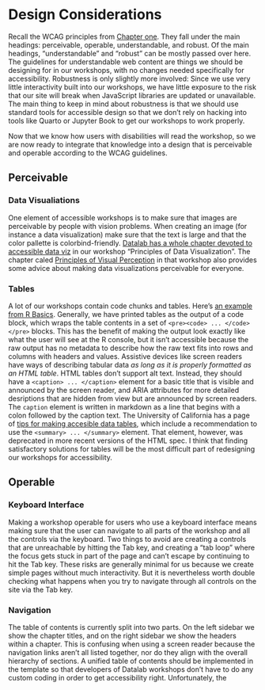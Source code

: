 # Design Considerations
Recall the WCAG principles from [Chapter one](https://ucdavisdatalab.github.io/workshop_accessibility/01_principles.html). They fall under the main headings: perceivable, operable, understandable, and robust. Of the main headings, "understandable" and "robust" can be mostly passed over here. The guidelines for understandable web content are things we should be designing for in our workshops, with no changes needed specifically for accessibility. Robustness is only slightly more involved: Since we use very little interactivity built into our workshops, we have little exposure to the risk that our site will break when JavaScript libraries are updated or unavailable. The main thing to keep in mind about robustness is that we should use standard tools for accessible design so that we don't rely on hacking into tools like Quarto or Jupyter Book to get our workshops to work properly.

Now that we know how users with disabilities will read the workshop, so we are now ready to integrate that knowledge into a design that is perceivable and operable according to the WCAG guidelines. 

## Perceivable

### Data Visualiations
One element of accessible workshops is to make sure that images are perceivable by people with vision problems. When creating an image (for instance a data visualization) make sure that the text is large and that the color pallette is colorbind-friendly. [Datalab has a whole chapter devoted to accessible data viz](https://ucdavisdatalab.github.io/workshop_data_viz_principles/accessible-data-visualizations.html) in our workshop "Principles of Data Visualization". The chapter caled [Principles of Visual Perception](https://ucdavisdatalab.github.io/workshop_data_viz_principles/principles-of-visual-perception.html) in that workshop also provides some advice about making data visualizations perceivable for everyone. 

### Tables{#section-tables}
A lot of our workshops contain code chunks and tables. Here's [an example from R Basics](https://ucdavisdatalab.github.io/workshop_r_basics/chapters/03_exploring-data.html#two-dimensional-indexing). Generally, we have printed tables as the output of a code block, which wraps the table contents in a set of `<pre><code> ... </code></pre>` blocks. This has the benefit of making the output look exactly like what the user will see at the R console, but it isn't accessible because the raw output has no metadata to describe how the raw text fits into rows and columns with headers and values. Assistive devices like screen readers have ways of describing tabular data *as long as it is properly formatted as an HTML table*. HTML tables don't support alt text. Instead, they should have a `<caption> ... </caption>` element for a basic title that is visible and announced by the screen reader, and ARIA attributes for more detailed desriptions that are hidden from view but are announced by screen readers. The `caption` element is written in markdown as a line that begins with a colon followed by the caption text. The University of California has a page of [tips for making accesible data tables](https://www.ucop.edu/electronic-accessibility/web-developers/advanced-tips/mark-up-data-tables-correctly.html), which include a recommendation to use the `<summary> ... </summary>` element. That element, however, was deprecated in more recent versions of the HTML spec. I think that finding satisfactory solutions for tables will be the most difficult part of redesigning our workshops for accessibility.

## Operable

### Keyboard Interface
Making a workshop operable for users who use a keyboard interface means making sure that the user can navigate to all parts of the workshop and all the controls via the keyboard. Two things to avoid are creating a controls that are unreachable by hitting the Tab key, and creating a "tab loop" where the focus gets stuck in part of the page and can't escape by continuing to hit the Tab key. These risks are generally minimal for us because we create simple pages without much interactivity. But it is nevertheless worth double checking what happens when you try to navigate through all controls on the site via the Tab key.

### Navigation
The table of contents is currently split into two parts. On the left sidebar we show the chapter titles, and on the right sidebar we show the headers within a chapter. This is confusing when using a screen reader because the navigation links aren't all listed together, nor do they align with the overall hierarchy of sections. A unified table of contents should be implemented in the template so that developers of Datalab workshops don't have to do any custom coding in order to get accessibility right. Unfortunately, the